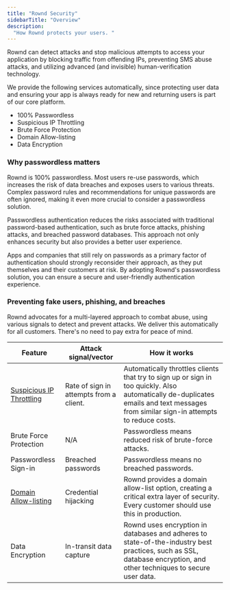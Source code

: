 ```yaml
---
title: "Rownd Security"
sidebarTitle: "Overview"
description:
  "How Rownd protects your users. "
---
```


Rownd can detect attacks and stop malicious attempts to access your application by blocking traffic from offending IPs, preventing SMS abuse attacks, and utilizing advanced (and invisible) human-verification technology.

We provide the following services automatically, since protecting user data and ensuring your app is always ready for new and returning users is part of our core platform.

- 100% Passwordless
- Suspicious IP Throttling
- Brute Force Protection
- Domain Allow-listing
- Data Encryption

### Why passwordless matters

Rownd is 100% passwordless. Most users re-use passwords, which increases the risk of data breaches and exposes users to various threats. Complex password rules and recommendations for unique passwords are often ignored, making it even more crucial to consider a passwordless solution.

Passwordless authentication reduces the risks associated with traditional password-based authentication, such as brute force attacks, phishing attacks, and breached password databases. This approach not only enhances security but also provides a better user experience.

Apps and companies that still rely on passwords as a primary factor of authentication should strongly reconsider their approach, as they put themselves and their customers at risk. By adopting Rownd's passwordless solution, you can ensure a secure and user-friendly authentication experience.


### Preventing fake users, phishing, and breaches

Rownd advocates for a multi-layered approach to combat abuse, using various signals to detect and prevent attacks. We deliver this automatically for all customers. There's no need to pay extra for peace of mind.  

| Feature | Attack signal/vector | How it works |
| --- | --- | --- |
| [Suspicious IP Throttling](/security/attack-mitigation/suspicious-ip-throttling) | Rate of sign in attempts from a client. | Automatically throttles clients that try to sign up or sign in too quickly. Also automatically de-duplicates emails and text messages from similar sign-in attempts to reduce costs. |
| Brute Force Protection | N/A | Passwordless means reduced risk of brute-force attacks. |
| Passwordless Sign-in | Breached passwords | Passwordless means no breached passwords. |
| [Domain Allow-listing](/security/attack-mitigation/domain-allow-list) | Credential hijacking | Rownd provides a domain allow-list option, creating a critical extra layer of security. Every customer should use this in production. |
| Data Encryption | In-transit data capture | Rownd uses encryption in databases and adheres to state-of-the-industry best practices, such as SSL, database encryption, and other techniques to secure user data. |

